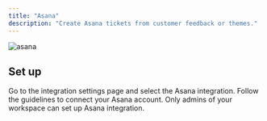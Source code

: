 ```yaml
---
title: "Asana"
description: "Create Asana tickets from customer feedback or themes."
---
```


![asana](/images/asana.png)

## Set up

Go to the integration settings page and select the Asana integration. Follow the guidelines to connect your Asana account. Only admins of your workspace can set up Asana integration.
